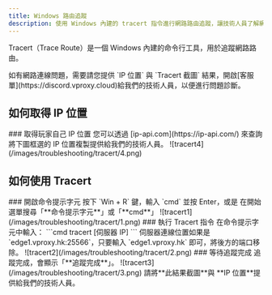 ```yaml
---
title: Windows 路由追蹤
description: 使用 Windows 內建的 tracert 指令進行網路路由追蹤，讓技術人員了解網路連線狀況，診斷問題。
---
```



Tracert（Trace Route）是一個 Windows 內建的命令行工具，用於追蹤網路路由。

<Callout type="warn">
如有網路連線問題，需要請您提供 `IP 位置` 與 `Tracert 截圖` 結果，開啟[客服單](https://discord.vproxy.cloud)給我們的技術人員，以便進行問題診斷。
</Callout>

## 如何取得 IP 位置
<Steps>
<Step>
### 取得玩家自己 IP 位置
您可以透過 [ip-api.com](https://ip-api.com/) 來查詢
將下圖框選的 IP 位置複製提供給我們的技術人員。
![tracert4](/images/troubleshooting/tracert/4.png)
</Step>
</Steps>

## 如何使用 Tracert

<Steps>
<Step>
### 開啟命令提示字元
按下 `Win + R` 鍵，輸入 `cmd` 並按 Enter，或是
在開始選單搜尋「**命令提示字元**」或「**cmd**」
![tracert1](/images/troubleshooting/tracert/1.png)
</Step>

<Step>
### 執行 Tracert 指令
在命令提示字元中輸入：
```cmd
tracert [伺服器 IP]
```
<Callout type="info">
伺服器連線位置如果是 `edge1.vproxy.hk:25566`，只要輸入 `edge1.vproxy.hk` 即可，將後方的端口移除。
![tracert2](/images/troubleshooting/tracert/2.png)
</Callout>
</Step>

<Step>
### 等待追蹤完成
追蹤完成，會顯示「**追蹤完成**」。
![tracert3](/images/troubleshooting/tracert/3.png)
請將**此結果截圖**與 **IP 位置**提供給我們的技術人員。
</Step>
</Steps>